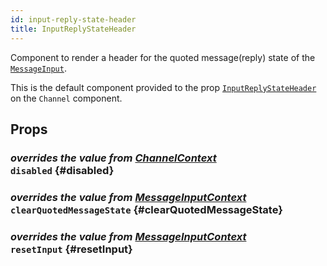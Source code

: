 ```yaml
---
id: input-reply-state-header
title: InputReplyStateHeader
---
```



Component to render a header for the quoted message(reply) state of the [`MessageInput`](./message-input.mdx).

This is the default component provided to the prop [`InputReplyStateHeader`](../channel/channel.mdx#inputreplystateheader) on the `Channel` component.

## Props

### <div class="label description">_overrides the value from [ChannelContext](../../../ui-components/contexts/channel-context#disabled)_</div> `disabled` {#disabled}

<Disabled />

### <div class="label description">_overrides the value from [MessageInputContext](../../../ui-components/contexts/message-input-context#clearEditingState)_</div> `clearQuotedMessageState` {#clearQuotedMessageState}

<ClearQuotedMessageState />

### <div class="label description">_overrides the value from [MessageInputContext](../../../ui-components/contexts/message-input-context#resetInput)_</div> `resetInput` {#resetInput}

<ResetInput />
